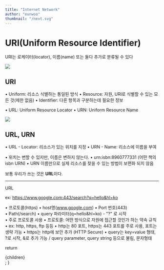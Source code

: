 ```yaml
---
title: "Internet Network"
author: "eunwoo"
thumbnail: "/next.svg"
---
```


# URI(Uniform Resource Identifier)

URI는 로케이터(locator), 이름(name) 또는 둘다 추가로 분류될 수 있다

![](https://velog.velcdn.com/images/eunwoo1341/post/ebdf8d54-90c3-4354-a450-7308fca5d443/image.png)

## URI
• Uniform: 리소스 식별하는 통일된 방식
• Resource: 자원, URI로 식별할 수 있는 모든 것(제한 없음)
• Identifier: 다른 항목과 구분하는데 필요한 정보
 
• URL: Uniform Resource Locator
• URN: Uniform Resource Name

![](https://velog.velcdn.com/images/eunwoo1341/post/bb8554e5-131c-4858-8aca-01c36211f1bf/image.png)


## URL, URN

• URL - Locator: 리소스가 있는 위치를 지정
• URN - Name: 리소스에 이름을 부여

• 위치는 변할 수 있지만, 이름은 변하지 않는다.
• urn:isbn:8960777331 (어떤 책의 isbn URN)
• URN 이름만으로 실제 리소스를 찾을 수 있는 방법이 보편화 되지 않음


보통 우리가 쓰는 것은 **URL**이다.


***
URL

ex: https://www.google.com:443/search?q=hello&hl=ko

• 프로토콜(https)
 • host명(www.google.com)
 • Port 번호(443) 		
 • Path(/search)
 • query 파라미터(q=hello&hl=ko)	- "?" 로 시작
 <br/>
• 주로 프로토콜 사용
• 프로토콜: 어떤 방식으로 자원에 접근할 것인가 하는 약속 규칙
• ex: http, https, ftp 등등
• http는 80 포트, https는 443 포트를 주로 사용, 포트는 생략 가능
• https는 http에 보안 추가 (HTTP Secure)
• query는 key=value 형태, ?로 시작, &로 추가 가능 / query parameter, query string 등으로 불림, 문자형태


  return <div className="prose">{children}</div>;
}
